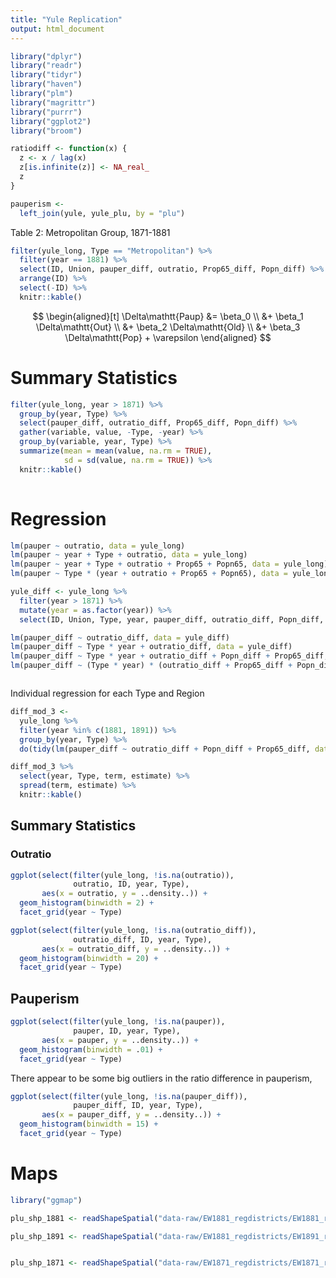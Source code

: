 ```yaml
---
title: "Yule Replication"
output: html_document
---
```


```r
library("dplyr")
library("readr")
library("tidyr")
library("haven")
library("plm")
library("magrittr")
library("purrr")
library("ggplot2")
library("broom")
```

```r
ratiodiff <- function(x) {
  z <- x / lag(x)
  z[is.infinite(z)] <- NA_real_
  z
}
```

```r
pauperism <-
  left_join(yule, yule_plu, by = "plu")
```

Table 2: Metropolitan Group, 1871-1881
```r
filter(yule_long, Type == "Metropolitan") %>%
  filter(year == 1881) %>%
  select(ID, Union, pauper_diff, outratio, Prop65_diff, Popn_diff) %>%
  arrange(ID) %>%
  select(-ID) %>%
  knitr::kable()
```

$$
\begin{aligned}[t]
\Delta\mathtt{Paup} &= \beta_0  \\
          &+ \beta_1 \Delta\mathtt{Out} \\
          &+ \beta_2 \Delta\mathtt{Old} \\
          &+ \beta_3 \Delta\mathtt{Pop} + \varepsilon
\end{aligned}
$$

# Summary Statistics

```r
filter(yule_long, year > 1871) %>%
  group_by(year, Type) %>%
  select(pauper_diff, outratio_diff, Prop65_diff, Popn_diff) %>%
  gather(variable, value, -Type, -year) %>%
  group_by(variable, year, Type) %>%
  summarize(mean = mean(value, na.rm = TRUE),
            sd = sd(value, na.rm = TRUE)) %>%
  knitr::kable()
  
```


# Regression

```r
lm(pauper ~ outratio, data = yule_long)
lm(pauper ~ year + Type + outratio, data = yule_long)
lm(pauper ~ year + Type + outratio + Prop65 + Popn65, data = yule_long)
lm(pauper ~ Type * (year + outratio + Prop65 + Popn65), data = yule_long)
```


```r
yule_diff <- yule_long %>%
  filter(year > 1871) %>%
  mutate(year = as.factor(year)) %>%
  select(ID, Union, Type, year, pauper_diff, outratio_diff, Popn_diff, Prop65_diff)

lm(pauper_diff ~ outratio_diff, data = yule_diff)
lm(pauper_diff ~ Type * year + outratio_diff, data = yule_diff)
lm(pauper_diff ~ Type * year + outratio_diff + Popn_diff + Prop65_diff, data = yule_diff)
lm(pauper_diff ~ (Type * year) * (outratio_diff + Prop65_diff + Popn_diff), data = yule_diff)



```

Individual regression for each Type and Region
```r
diff_mod_3 <-
  yule_long %>%
  filter(year %in% c(1881, 1891)) %>%
  group_by(year, Type) %>%
  do(tidy(lm(pauper_diff ~ outratio_diff + Popn_diff + Prop65_diff, data = .))) 

diff_mod_3 %>%
  select(year, Type, term, estimate) %>%
  spread(term, estimate) %>%
  knitr::kable()
```

## Summary Statistics

### Outratio 

```r
ggplot(select(filter(yule_long, !is.na(outratio)),
              outratio, ID, year, Type),
       aes(x = outratio, y = ..density..)) +
  geom_histogram(binwidth = 2) +
  facet_grid(year ~ Type)
```

```r
ggplot(select(filter(yule_long, !is.na(outratio_diff)),
              outratio_diff, ID, year, Type),
       aes(x = outratio_diff, y = ..density..)) +
  geom_histogram(binwidth = 20) +
  facet_grid(year ~ Type)
```

## Pauperism 

```r
ggplot(select(filter(yule_long, !is.na(pauper)),
              pauper, ID, year, Type),
       aes(x = pauper, y = ..density..)) +
  geom_histogram(binwidth = .01) +
  facet_grid(year ~ Type)
```

There appear to be some big outliers in the ratio difference
in pauperism,
```r
ggplot(select(filter(yule_long, !is.na(pauper_diff)),
              pauper_diff, ID, year, Type),
       aes(x = pauper_diff, y = ..density..)) +
  geom_histogram(binwidth = 15) +
  facet_grid(year ~ Type)
```

# Maps

```r
library("ggmap")

plu_shp_1881 <- readShapeSpatial("data-raw/EW1881_regdistricts/EW1881_regdistricts/EW1881_regdistricts.shp")

plu_shp_1891 <- readShapeSpatial("data-raw/EW1881_regdistricts/EW1891_regdistricts/EW1891_regdistricts.shp")


plu_shp_1871 <- readShapeSpatial("data-raw/EW1871_regdistricts/EW1871_regdistricts/EW1871_regdistricts.shp")

```


